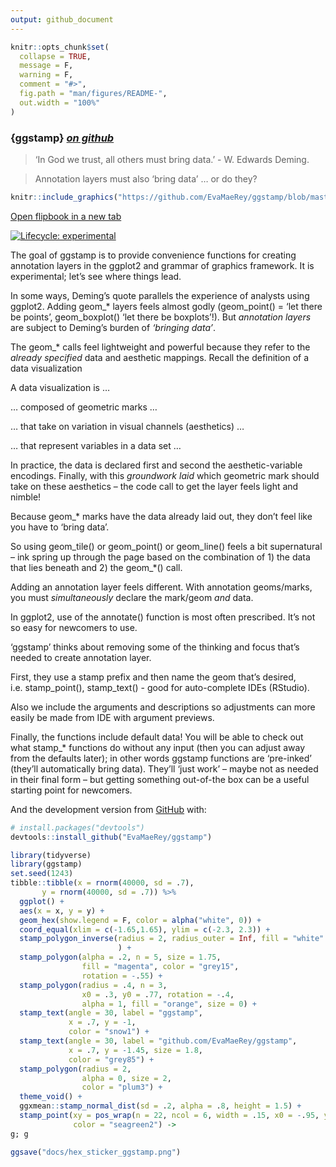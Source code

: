 ```yaml
---
output: github_document
---
```


<!-- README.md is generated from README.Rmd. Please edit that file -->

```r
knitr::opts_chunk$set(
  collapse = TRUE,
  message = F,
  warning = F,
  comment = "#>",
  fig.path = "man/figures/README-",
  out.width = "100%"
)
```

### {ggstamp} [*on github*](github.com/EvaMaeRey/ggstamp){target="_blank"}

> 'In God we trust, all others must bring data.' - W. Edwards Deming.

> Annotation layers must also 'bring data' ... or do they?


```r
knitr::include_graphics("https://github.com/EvaMaeRey/ggstamp/blob/master/docs/flipbook.gif?raw=true")
```

[Open flipbook in a new tab](https://evamaerey.github.io/ggstamp/flipbook.html){target="_blank"}

<!-- badges: start -->
[![Lifecycle: experimental](https://img.shields.io/badge/lifecycle-experimental-orange.svg)](https://lifecycle.r-lib.org/articles/stages.html#experimental)
<!-- badges: end -->


The goal of ggstamp is to provide convenience functions for creating annotation layers in the ggplot2 and grammar of graphics framework.  It is experimental; let's see where things lead. 

In some ways, Deming's quote parallels the experience of analysts using ggplot2.  Adding geom_* layers feels almost godly (geom_point() = 'let there be points', geom_boxplot() 'let there be boxplots'!).  But *annotation layers* are subject to Deming's burden of *'bringing data'*.  

The geom_* calls feel lightweight and powerful because they refer to the *already specified* data and aesthetic mappings.  Recall the definition of a data visualization 

A data visualization is ...

... composed of geometric marks ...

... that take on variation in visual channels (aesthetics) ...

... that represent variables in a data set ...

In practice, the data is declared first and second the aesthetic-variable encodings. Finally, with this *groundwork laid* which geometric mark should take on these aesthetics -- the code call to get the layer feels light and nimble!  

Because geom_* marks have the data already laid out, they don't feel like you have to 'bring data'.  

So using geom_tile() or geom_point() or geom_line() feels a bit supernatural -- ink spring up through the page based on the combination of 1) the data that lies beneath and 2) the geom_*() call.  



<!-- Annotation layers in grammar of graphics frameworks feel different than adding geom_* layers.  This is because w/ the separation of visual concerns, data is often declared separately from the geom.  The data is foundational and sits below everything.  The ink on the page depends on this underlying data once goem_* layers are declared.   -->

Adding an annotation layer feels different.  With annotation geoms/marks, you must *simultaneously* declare the mark/geom *and* data.

In ggplot2, use of the annotate() function is most often prescribed.  It's not so easy for newcomers to use.

'ggstamp' thinks about removing some of the thinking and focus that's needed to create annotation layer. 

First, they use a stamp prefix and then name the geom that's desired, i.e. stamp_point(), stamp_text() - good for auto-complete IDEs (RStudio). 

Also we include the arguments and descriptions so adjustments can more easily be made from IDE with argument previews.   

Finally, the functions include default data!  You will be able to check out what stamp_* functions do without any input (then you can adjust away from the defaults later); in other words ggstamp functions are 'pre-inked' (they'll automatically bring data).  They'll 'just work' -- maybe not as needed in their final form -- but getting something out-of-the box can be a useful starting point for newcomers.  


And the development version from [GitHub](https://github.com/) with:

``` r
# install.packages("devtools")
devtools::install_github("EvaMaeRey/ggstamp")
```


```r
library(tidyverse)
library(ggstamp)  
set.seed(1243)
tibble::tibble(x = rnorm(40000, sd = .7),
       y = rnorm(40000, sd = .7)) %>% 
  ggplot() + 
  aes(x = x, y = y) +
  geom_hex(show.legend = F, color = alpha("white", 0)) + 
  coord_equal(xlim = c(-1.65,1.65), ylim = c(-2.3, 2.3)) + 
  stamp_polygon_inverse(radius = 2, radius_outer = Inf, fill = "white"
                        ) +
  stamp_polygon(alpha = .2, n = 5, size = 1.75,
                fill = "magenta", color = "grey15",
                rotation = -.55) + 
  stamp_polygon(radius = .4, n = 3,
                x0 = .3, y0 = .77, rotation = -.4,
                alpha = 1, fill = "orange", size = 0) + 
  stamp_text(angle = 30, label = "ggstamp",
             x = .7, y = -1,
             color = "snow1") + 
  stamp_text(angle = 30, label = "github.com/EvaMaeRey/ggstamp",
             x = .7, y = -1.45, size = 1.8,
             color = "grey85") + 
  stamp_polygon(radius = 2, 
                alpha = 0, size = 2,
                color = "plum3") + 
  theme_void() +
  ggxmean::stamp_normal_dist(sd = .2, alpha = .8, height = 1.5) + 
  stamp_point(xy = pos_wrap(n = 22, ncol = 6, width = .15, x0 = -.95, y0 = -.3), size = 3,
              color = "seagreen2") ->
g; g

ggsave("docs/hex_sticker_ggstamp.png")

```




